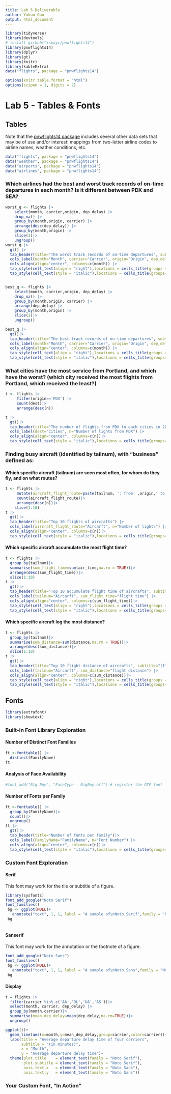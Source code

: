 ```yaml
---
title: Lab 5 Deliverable
author: Yukun Guo
output: html_document
---
```


```r
library(tidyverse)
library(devtools)
# install_github("ismayc/pnwflights14")
library(pnwflights14)
library(dplyr)
library(gt)
library(knitr)
library(kableExtra)
data("flights", package = "pnwflights14")

options(knitr.table.format = "html")
options(scipen = 1, digits = 2)
```

# Lab 5 - Tables & Fonts

## Tables

Note that the [pnwflights14 package](https://github.com/ismayc/pnwflights14) includes several other data sets that may be of use and/or interest: mappings from two-letter airline codes to airline names, weather conditions, etc.

```r
data("flights", package = "pnwflights14")
data("weather", package = "pnwflights14")
data("airports", package = "pnwflights14")
data("airlines", package = "pnwflights14")
```

### Which airlines had the best and worst track records of on-time departures in each month? Is it different between PDX and SEA?

```r
worst_q <- flights |>
    select(month, carrier,origin, dep_delay) |>
    drop_na() |>
    group_by(month,origin, carrier) |>
    arrange(desc(dep_delay)) |>
    group_by(month,origin) |>
    slice(1)|>
    ungroup()
worst_q |> 
  gt() |>
  tab_header(title="The worst track records of on-time departures", subtitle="(Delay in minutes)")|>
  cols_label(month="Month", carrier="Carrier", origin="Origin", dep_delay="departure delay") |>
  cols_align(align="center", columns=c(month)) |>
  tab_style(cell_text(align = "right"),locations = cells_title(groups = c("subtitle"))) |> 
  tab_style(cell_text(style = "italic"),locations = cells_title(groups=c("title")))


best_q <- flights |>
    select(month, carrier,origin, dep_delay) |>
    drop_na() |>
    group_by(month,origin, carrier) |>
    arrange(dep_delay) |>
    group_by(month,origin) |>
    slice(1)|>
    ungroup()

best_q |> 
  gt()|>
  tab_header(title="The best track records of on-time departures", subtitle="(Delay in minutes)") |>
  cols_label(month="Month", carrier="Carrier", origin="Origin", dep_delay="departure delay") |>
  cols_align(align="center", columns=c(month)) |>
  tab_style(cell_text(align = "right"),locations = cells_title(groups = c("subtitle"))) |> 
  tab_style(cell_text(style = "italic"),locations = cells_title(groups=c("title")))

```

### What cities have the most service from Portland, and which have the worst? (which city received the most flights from Portland, which received the least?)
```r
t <- flights |>
     filter(origin=='PDX') |>
     count(dest)|>
     arrange(desc(n))

t |> 
  gt()|>
  tab_header(title="The number of flights from PDX to each cities in 2014") |>
  cols_label(dest="Cities", n="Number of lights from PDX") |>
  cols_align(align="center", columns=c(n))|>
  tab_style(cell_text(style = "italic"),locations = cells_title(groups=c("title")))

```


### Finding busy aircraft (identified by tailnum), with “business” defined as:

#### Which specific aircraft (tailnum) are seen most often, for whom do they fly, and on what routes?
```r
t <- flights |>
     mutate(aircraft_flight_route=paste(tailnum, ': from' ,origin,' to ', dest,sep = ''))|>
     count(aircraft_flight_route)|>
     arrange(desc(n))|>
    slice(1:10)
t |> 
  gt()|>
  tab_header(title="Top 10 flights of aircrafts") |>
  cols_label(aircraft_flight_route="Aircarft", n="Number of lights") |>
  cols_align(align="center", columns=c(n))|>
  tab_style(cell_text(style = "italic"),locations = cells_title(groups=c("title")))
```

#### Which specific aircraft accumulate the most flight time?
```r
t <- flights |>
  group_by(tailnum)|>
  summarise(sum_flight_time=sum(air_time,na.rm = TRUE))|>
  arrange(desc(sum_flight_time))|>
  slice(1:10)
t |> 
  gt()|>
  tab_header(title="Top 10 accumulate flight time of aircrafts", subtitle="(flight time in minutes)")|>
  cols_label(tailnum="Aircarft", sum_flight_time="flight time") |>
  cols_align(align="center", columns=c(sum_flight_time))|>
  tab_style(cell_text(align = "right"),locations = cells_title(groups = c("subtitle"))) |> 
  tab_style(cell_text(style = "italic"),locations = cells_title(groups=c("title")))
```


#### Which specific aircraft log the most distance?
```r
t <- flights |>
  group_by(tailnum)|>
  summarise(sum_distance=sum(distance,na.rm = TRUE))|>
  arrange(desc(sum_distance))|>
  slice(1:10)
t |> 
  gt()|>
  tab_header(title="Top 10 flight distance of aircrafts", subtitle="(flight distance in miles)")|>
  cols_label(tailnum="Aircarft", sum_distance="flight distance") |>
  cols_align(align="center", columns=c(sum_distance))|>
  tab_style(cell_text(align = "right"),locations = cells_title(groups = c("subtitle"))) |> 
  tab_style(cell_text(style = "italic"),locations = cells_title(groups=c("title")))
```

## Fonts

```r
library(extrafont)
library(showtext)
```

### Built-in Font Library Exploration

#### Number of Distinct Font Families
```r
ft <-fonttable() |>
  distinct(FamilyName)
ft
```

#### Analysis of Face Availability
```r
#font_add("Big Boy", "FaceType - BigBoy.otf") # register the OTF font
```

#### Number of Fonts per Family
```r
ft <-fonttable() |>
  group_by(FamilyName)|>
  count()|>
  ungroup()
ft |> 
  gt()|>
  tab_header(title="Number of fonts per family")|>
  cols_label(FamilyName="FamilyName", n="Font Number") |>
  cols_align(align="center", columns=c(n))|>
  tab_style(cell_text(style = "italic"),locations = cells_title(groups=c("title")))
```

### Custom Font Exploration

#### Serif
This font may work for the tile or subtitle of a figure.
```r
library(sysfonts)
font_add_google("Noto Serif")
font_families()
 bg <- ggplot(NULL)+
   annotate("text", 1, 1, label = "A sample of\nNoto Serif",family = "Noto Serif", size = 15)
 bg
 
```

#### Sanserif
This font may work for the annotation or the footnote of a figure.
```r
font_add_google("Noto Sans")
font_families()
 bg <- ggplot(NULL)+
   annotate("text", 1, 1, label = "A sample of\nNoto Sans",family = "Noto Sans", size = 15)
 bg
```

#### Display
```r
t = flights |>
  filter(carrier %in% c('AA','DL','UA','AS'))|>
  select(month, carrier, dep_delay) |>
  group_by(month,carrier)|>
  summarise(mean_dep_delay=mean(dep_delay,na.rm=TRUE))|>
  ungroup()

ggplot(t)+
  geom_line(aes(x=month,y=mean_dep_delay,group=carrier,color=carrier))+
  labs(title = "Average departure delay time of four carriers",
       subtitle = "(in minutes)",
       x = "Month",
       y = "Average departure delay time")+
  theme(plot.title    = element_text(family = "Noto Serif"),
        plot.subtitle = element_text(family = "Noto Serif"),
        axis.text.x   = element_text(family = "Noto Sans"),
        axis.text.y   = element_text(family = "Noto Sans"))

```

### Your Custom Font, "In Action"

